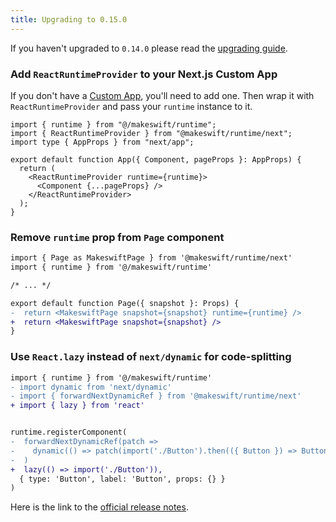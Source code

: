 ```yaml
---
title: Upgrading to 0.15.0
---
```


If you haven't upgraded to `0.14.0` please read the [upgrading guide](/developer/upgrading/0.14.0).

### Add `ReactRuntimeProvider` to your Next.js Custom App

If you don't have a [Custom App](https://nextjs.org/docs/pages/building-your-application/routing/custom-app), you'll need to add one. Then wrap it with `ReactRuntimeProvider` and pass your `runtime` instance to it.

```tsx pages/_app.tsx
import { runtime } from "@/makeswift/runtime";
import { ReactRuntimeProvider } from "@makeswift/runtime/next";
import type { AppProps } from "next/app";

export default function App({ Component, pageProps }: AppProps) {
  return (
    <ReactRuntimeProvider runtime={runtime}>
      <Component {...pageProps} />
    </ReactRuntimeProvider>
  );
}
```

### Remove `runtime` prop from `Page` component

```diff pages/[[...path]].tsx
import { Page as MakeswiftPage } from '@makeswift/runtime/next'
import { runtime } from '@/makeswift/runtime'

/* ... */

export default function Page({ snapshot }: Props) {
-  return <MakeswiftPage snapshot={snapshot} runtime={runtime} />
+  return <MakeswiftPage snapshot={snapshot} />
}
```

### Use `React.lazy` instead of `next/dynamic` for code-splitting

```diff makeswift/components.tsx
import { runtime } from '@/makeswift/runtime'
- import dynamic from 'next/dynamic'
- import { forwardNextDynamicRef } from '@makeswift/runtime/next'
+ import { lazy } from 'react'


runtime.registerComponent(
-  forwardNextDynamicRef(patch =>
-    dynamic(() => patch(import('./Button').then(({ Button }) => Button)))
-  )
+  lazy(() => import('./Button')),
  { type: 'Button', label: 'Button', props: {} }
)

```

Here is the link to the [official release notes](https://github.com/makeswift/makeswift/releases/tag/%40makeswift%2Fruntime%400.15.0).
